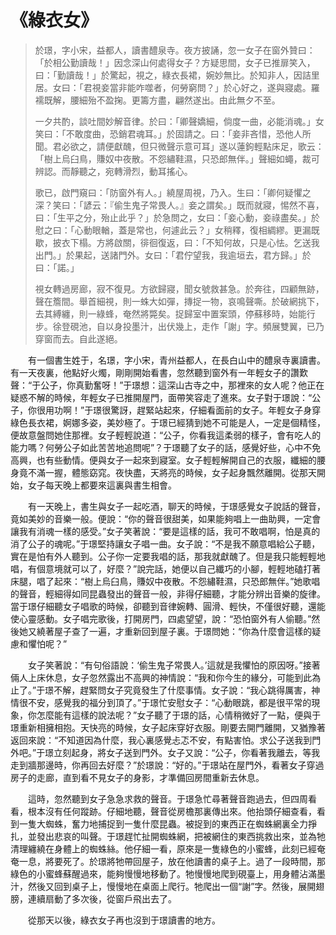 # 《綠衣女》

> 於璟，字小宋，益都人，讀書醴泉寺。夜方披誦，忽一女子在窗外贊曰：「於相公勤讀哉！」因念深山何處得女子？方疑思間，女子已推扉笑入，曰：「勤讀哉！」於驚起，視之，綠衣長裙，婉妙無比。於知非人，因詰里居。女曰：「君視妾當非能咋噬者，何勞窮問？」於心好之，遂與寢處。羅襦既解，腰細殆不盈掬。更籌方盡，翩然遂出。由此無夕不至。
>
> 一夕共酌，談吐間妙解音律。於曰：「卿聲嬌細，倘度一曲，必能消魂。」女笑曰：「不敢度曲，恐銷君魂耳。」於固請之。曰：「妾非吝惜，恐他人所聞。君必欲之，請便獻醜，但只微聲示意可耳」遂以蓮鉤輕點床足，歌云：「樹上烏臼鳥，賺奴中夜散。不怨繡鞋濕，只恐郎無伴。」聲細如蠅，裁可辨認。而靜聽之，宛轉滑烈，動耳搖心。
>
> 歌已，啟門窺曰：「防窗外有人。」繞屋周視，乃入。生曰：「卿何疑懼之深？笑曰：「諺云：『偷生鬼子常畏人。』妾之謂矣。」既而就寢，惕然不喜，曰：「生平之分，殆止此乎？」於急問之，女曰：「妾心動，妾祿盡矣。」於慰之曰：「心動眼輶，蓋是常也，何遽此云？」女稍釋，復相綢繆。更漏既歇，披衣下榻。方將啟關，徘徊復返，曰：「不知何故，只是心怯。乞送我出門。」於果起，送諸門外。女曰：「君佇望我，我逾垣去，君方歸。」於曰：「諾。」
>
> 視女轉過房廊，寂不復見。方欲歸寢，聞女號救甚急。於奔往，四顧無跡，聲在簷間。舉首細視，則一蛛大如彈，摶捉一物，哀鳴聲嘶。於破網挑下，去其縛纏，則一綠蜂，奄然將斃矣。捉歸室中置案頭，停蘇移時，始能行步。徐登硯池，自以身投墨汁，出伏幾上，走作「謝」字。頻展雙翼，已乃穿窗而去。自此遂絕。

&emsp;&emsp;有一個書生姓于，名璟，字小宋，青州益都人，在長白山中的醴泉寺裏讀書。有一天夜裏，他點好火燭，剛剛開始看書，忽然聽到窗外有一年輕女子的讚歎聲：“于公子，你真勤奮呀！”于璟想：這深山古寺之中，那裡來的女人呢？他正在疑惑不解的時候，年輕女子已推開屋門，面帶笑容走了進來。女子對于璟說：“公子，你很用功啊！”于璟很驚訝，趕緊站起來，仔細看面前的女子。年輕女子身穿綠色長衣裙，婀娜多姿，美妙極了。于璟已經猜到她不可能是人，一定是個精怪，便故意盤問她住那裡。女子輕輕說道：“公子，你看我這柔弱的樣子，會有吃人的能力嗎？何勞公子如此苦苦地追問呢”？于璟聽了女子的話，感覺好些，心中不免高興，也有些動情。便與女子一起來到寢室。女子輕輕解開自己的衣服，纖細的腰身竟不滿一握，體態窈窕。夜快盡，天將亮的時候，女子起身飄然離開。從那天開始，女子每天晚上都要來這裏與書生相會。

&emsp;&emsp;有一天晚上，書生與女子一起吃酒，聊天的時候，于璟感覺女子說話的聲音，竟如美妙的音樂一般。便說：“你的聲音很甜美，如果能夠唱上一曲助興，一定會讓我有消魂一樣的感受。”女子笑著說：“要是這樣的話，我可不敢唱啊，怕是真的消了公子的魂呢。”于璟堅持讓女子唱一曲。女子說：“不是我不願意唱給公子聽，實在是怕有外人聽到。公子你一定要我唱的話，那我就獻醜了。但是我只能輕輕地唱，有個意境就可以了，好麼？”說完話，她便以自己纖巧的小腳，輕輕地磕打著床腿，唱了起來：“樹上烏臼鳥，賺奴中夜散。不怨繡鞋濕，只恐郎無伴。”她歌唱的聲音，輕細得如同昆蟲發出的聲音一般，非得仔細聽，才能分辨出音樂的旋律。當于璟仔細聽女子唱歌的時候，卻聽到音律婉轉、圓滑、輕快，不僅很好聽，還能使心靈感動。女子唱完歌後，打開房門，四處望望，說：“恐怕窗外有人偷聽。”然後她又繞著屋子查了一遍，才重新回到屋子裏。于璟問她：“你為什麼會這樣的疑慮和懼怕呢？”

&emsp;&emsp;女子笑著說：“有句俗語說：‘偷生鬼子常畏人。’這就是我懼怕的原因呀。”接著倆人上床休息，女子忽然露出不高興的神情說：“我和你今生的緣分，可能到此為止了。”于璟不解，趕緊問女子究竟發生了什麼事情。女子說：“我心跳得厲害，神情很不安，感覺我的福分到頂了。”于璟忙安慰女子：“心動眼跳，都是很平常的現象，你怎麼能有這樣的說法呢？”女子聽了于璟的話，心情稍微好了一點，便與于璟重新相擁相抱。天快亮的時候，女子起床穿好衣服。剛要去開門離開，又猶豫著返回來說：“不知道因為什麼，我心裏感覺忐忑不安，有點害怕。求公子送我到門外吧。”于璟立刻起身，將女子送到門外。女子又說：“公子，你看著我離去，等我走到牆那邊時，你再回去好麼？”於璟說：“好的。”于璟站在屋門外，看著女子穿過房子的走廊，直到看不見女子的身影，才準備回房間重新去休息。

&emsp;&emsp;這時，忽然聽到女子急急求救的聲音。于璟急忙尋著聲音跑過去，但四周看看，根本沒有任何蹤跡。仔細地聽，聲音從房檐那裏傳出來。他抬頭仔細查看，看到一隻大蜘蛛，奮力地捕捉到一隻什麼昆蟲。被捉到的東西正在蜘蛛網裏全力掙扎，並發出悲哀的叫聲。于璟趕忙扯開蜘蛛網，把被網住的東西挑救出來，並為牠清理纏繞在身體上的蜘蛛絲。他仔細一看，原來是一隻綠色的小蜜蜂，此刻已經奄奄一息，將要死了。於璟將牠帶回屋子，放在他讀書的桌子上。過了一段時間，那綠色的小蜜蜂蘇醒過來，能夠慢慢地移動了。牠慢慢地爬到硯臺上，用身體沾滿墨汁，然後又回到桌子上，慢慢地在桌面上爬行。牠爬出一個“謝”字。然後，展開翅膀，連續扇動了多次後，從窗戶飛出去了。

&emsp;&emsp;從那天以後，綠衣女子再也沒到于璟讀書的地方。
